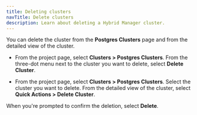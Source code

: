 ```yaml
---
title: Deleting clusters
navTitle: Delete clusters
description: Learn about deleting a Hybrid Manager cluster.
---
```


You can delete the cluster from the **Postgres Clusters** page and from the detailed view of the cluster.

-   From the project page, select **Clusters > Postgres Clusters**. From the three-dot menu next to the cluster you want to delete, select **Delete Cluster**.

-   From the project page, select **Clusters > Postgres Clusters**. Select the cluster you want to delete. From the detailed view of the cluster, select **Quick Actions > Delete Cluster**.

When you're prompted to confirm the deletion, select **Delete**.
